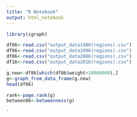 ```yaml
---
title: "R Notebook"
output: html_notebook
---
```

```r
library(igraph)
```


```r
df86<-read.csv("output_data1986(regions).csv")
df96<-read.csv("output_data1996(regions).csv")
df06<-read.csv("output_data2006(regions).csv")
df16<-read.csv("output_data2016(regions).csv")
```

```r
g.new<-df86[which(df86$weight>10000000),]
g<-graph_from_data_frame(g.new)
head(df86)
```

```r
rank<-page.rank(g)
between86<-betweenness(g)

```
`


